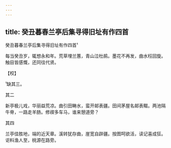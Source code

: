 ```yaml
---
---
---
```

title: 癸丑暮春兰亭后集寻得旧址有作四首
---



癸丑暮春兰亭后集寻得旧址有作四首¹





每当癸丑岁，辄想永和年。荒草埋兰蕙，青山泣杜鹃。墨花不再发，曲水枉回旋。触目皆感慨，还同往代贤。

【校】

¹缺其三。





其二


新亭极儿戏，华丽益荒凉。曲引田畴水，蛮开邮表疆。田间茅屋名邮表畷。两池隔牛脊，一路走羊肠。修禊多车马，谁来憩道旁？





其四


兰亭佳胜地，端的近天章。溪转犹存曲，崖宽自辟疆。按图呵欲活，读记喜成狂。讵料渔人至，桃源在路旁。